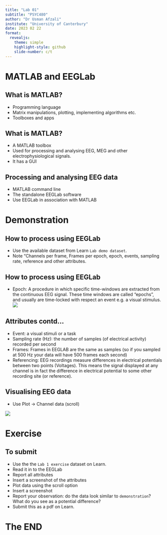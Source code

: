 ```yaml
---
title: "Lab 01"
subtitle: "PSYC480"
author: "Dr Usman Afzali"
institute: "University of Canterbury"
date: 2023 02 22
format: 
  revealjs:
    theme: simple
    highlight-style: github
    slide-number: c/t
---
```


# MATLAB and EEGLab {background-color=orange}

## What is MATLAB? {background-color=#346bc8}

-   Programming language
-   Matrix manipulations, plotting, implementing algorithms etc.
-   Toolboxes and apps

## What is MATLAB? {background-color=#346bc8}

-   A MATLAB toolbox
-   Used for processing and analysing EEG, MEG and other electrophysiological signals.
-   It has a GUI

## Processing and analysing EEG data {background-color=#346bc8}

-   MATLAB command line
-   The standalone EEGLab software
-   Use EEGLab in association with MATLAB

# Demonstration {background-color=orange}

## How to process using EEGLab {background-color=#346bc8}

-   Use the available dataset from Learn `Lab demo dataset`.
-   Note "Channels per frame, Frames per epoch, epoch, events, sampling rate, reference and other attributes.

## How to process using EEGLab {background-color=#346bc8}

-   Epoch: A procedure in which specific time-windows are extracted from the continuous EEG signal. These time windows are called “epochs”, and usually are time-locked with respect an event e.g. a visual stimulus.
![](/figs/Figure 6.png)

## Attributes contd... {background-color=#346bc8}
-   Event: a visual stimuli or a task
-   Sampling rate (Hz): the number of samples (of electrical activity) recorded per second
-   Frames: Frames in EEGLAB are the same as samples (so if you sampled at 500 Hz your data will have 500 frames each second)
-   Referencing: EEG recordings measure differences in electrical potentials between two points (Voltages). This means the signal displayed at any channel is in fact the difference in electrical potential to some other recording site (or reference). 

## Visualising EEG data {background-color=#346bc8}

-   Use Plot -> Channel data (scroll)

![](/figs/eeg1.png)

# Exercise {background-color=orange}

## To submit {background-color=#346bc8}

-   Use the the `Lab 1 exercise` dataset on Learn.
-   Read it in to the EEGLab
-   Report all attributes
-   Insert a screenshot of the attributes
-   Plot data using the scroll option
-   Insert a screenshot
-   Report your observation: do the data look similar to `demonstration`? What do you see as a potential difference?
-   Submit this as a pdf on Learn.

# The END {background-color=orange}

